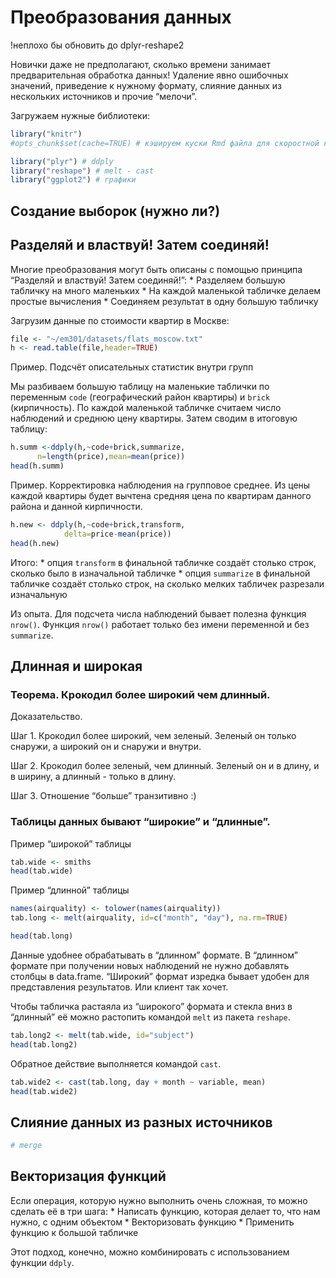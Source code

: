 # Преобразования данных


!неплохо бы обновить до dplyr-reshape2

Новички даже не предполагают, сколько времени занимает предварительная обработка данных! Удаление явно ошибочных значений, приведение к нужному формату, слияние данных из нескольких источников и прочие "мелочи".


Загружаем нужные библиотеки:
```r
library("knitr")
#opts_chunk$set(cache=TRUE) # кэшируем куски Rmd файла для скоростной компиляции после

library("plyr") # ddply
library("reshape") # melt - cast
library("ggplot2") # графики
```

## Создание выборок (нужно ли?)



## Разделяй и властвуй! Затем соединяй!

Многие преобразования могут быть описаны с помощью принципа 
"Разделяй и властвуй! Затем соединяй!":
  * Разделяем большую табличку на много маленьких
  * На каждой маленькой табличке делаем простые вычисления
  * Соединяем результат в одну большую табличку

Загрузим данные по стоимости квартир в Москве:
```r
file <- "~/em301/datasets/flats_moscow.txt"
h <- read.table(file,header=TRUE)
```


Пример. Подсчёт описательных статистик внутри групп

Мы разбиваем большую таблицу на маленькие таблички по переменным `code` (географический район квартиры) и `brick` (кирпичность). По каждой маленькой табличке считаем число наблюдений и среднюю цену квартиры. Затем сводим в итоговую таблицу:
```r
h.summ <-ddply(h,~code+brick,summarize,
      n=length(price),mean=mean(price))
head(h.summ)
```

Пример. Корректировка наблюдения на групповое среднее. Из цены каждой квартиры будет вычтена средняя цена по квартирам данного района и данной кирпичности.
```r
h.new <- ddply(h,~code+brick,transform,
            delta=price-mean(price))
head(h.new)
```

Итого:
* опция `transform` в финальной табличке создаёт столько строк, сколько было в изначальной табличке
* опция `summarize` в финальной табличке создаёт столько строк, на сколько мелких табличек разрезали изначальную 

Из опыта. Для подсчета числа наблюдений бывает полезна функция `nrow()`. Функция `nrow()` работает только без имени переменной и без `summarize`.


## Длинная и широкая

### Теорема. Крокодил более широкий чем длинный.

Доказательство. 

Шаг 1. Крокодил более широкий, чем зеленый. Зеленый он только снаружи, а широкий он и снаружи и внутри.

Шаг 2. Крокодил более зеленый, чем длинный. Зеленый он и в длину, и в ширину, а длинный - только в длину.

Шаг 3. Отношение "больше" транзитивно :)


### Таблицы данных бывают "широкие" и "длинные".

Пример "широкой" таблицы

```r
tab.wide <- smiths
head(tab.wide)
```


Пример "длинной" таблицы

```r
names(airquality) <- tolower(names(airquality))
tab.long <- melt(airquality, id=c("month", "day"), na.rm=TRUE)

head(tab.long)
```


Данные удобнее обрабатывать в "длинном" формате. В "длинном" формате при получении новых наблюдений не нужно добавлять столбцы в data.frame. "Широкий" формат изредка бывает удобен для представления результатов. Или клиент так хочет.

Чтобы табличка растаяла из "широкого" формата и стекла вниз в "длинный" её можно растопить командой `melt` из пакета `reshape`.


```r
tab.long2 <- melt(tab.wide, id="subject")
head(tab.long2)
```

Обратное действие выполняется командой `cast`.


```r
tab.wide2 <- cast(tab.long, day + month ~ variable, mean)
head(tab.wide2)
```

## Слияние данных из разных источников

```r
# merge
```


## Векторизация функций

Если операция, которую нужно выполнить очень сложная, то можно сделать её в три шага:
* Написать функцию, которая делает то, что нам нужно, с одним объектом
* Векторизовать функцию 
* Применить функцию к большой табличке




Этот подход, конечно, можно комбинировать с использованием функции `ddply`.


